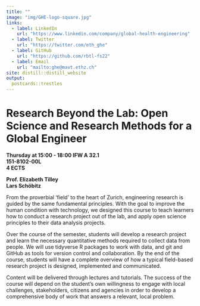 ```yaml
---
title: ""
image: "img/GHE-logo-square.jpg"
links:
  - label: LinkedIn
    url: "https://www.linkedin.com/company/global-health-engineering"
  - label: Twitter
    url: "https://twitter.com/eth_ghe"
  - label: GitHub
    url: "https://github.com/rbtl-fs22"
  - label: Email
    url: "mailto:ghe@mavt.ethz.ch"
site: distill::distill_website
output:
  postcards::trestles
---
```


<script defer data-domain="rbtl-fs22.github.io/website" src="https://plausible.io/js/plausible.js"></script>

# Research Beyond the Lab: Open Science and Research Methods for a Global Engineer
  
**Thursday at 15:00 - 18:00 IFW A 32.1**  
**151-8102-00L**  
**4 ECTS**

**Prof. Elizabeth Tilley**  
**Lars Schöbitz**

From the proverbial 'field' to the heart of Zurich, engineering research is guided by the same fundamental principles. With the goal to improve the human condition with technology, we designed this course to teach learners how to conduct a research project out of the lab, and apply open science principles to their data analysis projects.

Over the course of the semester, students will develop a research project and learn the necessary quantitative methods required to collect data from people. We will use tidyverse R packages to work with data, and git and GitHub as tools for version control and collaboration. By the end of the course, students will have a complete overview of how a typical field-based research project is designed, implemented and communicated.

Content will be delivered through lectures and tutorials. The success of the course will depend on the student's own willingness to engage with local challenges, stakeholders, citizens and agencies in order to develop a comprehensive body of work that answers a relevant, local problem.
